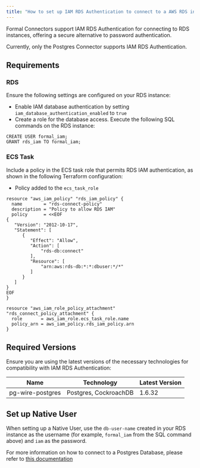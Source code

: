 ```yaml
---
title: "How to set up IAM RDS Authentication to connect to a AWS RDS instance?"
---
```



Formal Connectors support IAM RDS Authentication for connecting to RDS instances, offering a secure alternative to password authentication.

<Warning>Currently, only the Postgres Connector supports IAM RDS Authentication.</Warning>

## Requirements

### RDS
Ensure the following settings are configured on your RDS instance:

- Enable IAM database authentication by setting `iam_database_authentication_enabled` to `true`
- Create a role for the database access. Execute the following SQL commands on the RDS instance:
```
CREATE USER formal_iam;
GRANT rds_iam TO formal_iam;
```

### ECS Task


Include a policy in the ECS task role that permits RDS IAM authentication, as shown in the following Terraform configuration:

- Policy added to the `ecs_task_role`
```hcl
resource "aws_iam_policy" "rds_iam_policy" {
  name        = "rds-connect-policy"
  description = "Policy to allow RDS IAM"
  policy      = <<EOF
{
   "Version": "2012-10-17",
   "Statement": [
      {
         "Effect": "Allow",
         "Action": [
             "rds-db:connect"
         ],
         "Resource": [
             "arn:aws:rds-db:*:*:dbuser:*/*"
         ]
      }
   ]
}
EOF
}

resource "aws_iam_role_policy_attachment" "rds_connect_policy_attachment" {
  role       = aws_iam_role.ecs_task_role.name
  policy_arn = aws_iam_policy.rds_iam_policy.arn
}

```

## Required Versions

Ensure you are using the latest versions of the necessary technologies for compatibility with IAM RDS Authentication:

| Name               | Technology                  | Latest Version     |
| ------------------ | --------------------------- | ------------------ | 
| pg-wire-postgres   | Postgres, CockroachDB       | 1.6.32             |

## Set up Native User

When setting up a Native User, use the `db-user-name` created in your RDS instance as the username (for example, `formal_iam` from the SQL command above) and `iam` as the password.

For more information on how to connect to a Postgres Database, please refer to [this documentation](/using-formal-connector/postgres)
